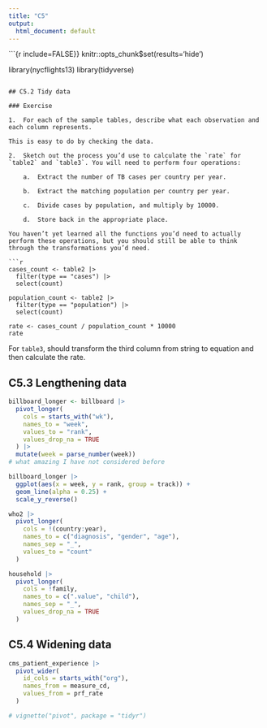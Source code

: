 ```yaml
---
title: "C5"
output:
  html_document: default
---
```


```{r include=FALSE}}
knitr::opts_chunk$set(results='hide')

library(nycflights13)
library(tidyverse)
```

## C5.2 Tidy data

### Exercise

1.  For each of the sample tables, describe what each observation and each column represents.

This is easy to do by checking the data.

2.  Sketch out the process you’d use to calculate the `rate` for `table2` and `table3`. You will need to perform four operations:

    a.  Extract the number of TB cases per country per year.

    b.  Extract the matching population per country per year.

    c.  Divide cases by population, and multiply by 10000.

    d.  Store back in the appropriate place.

You haven’t yet learned all the functions you’d need to actually perform these operations, but you should still be able to think through the transformations you’d need.

```r
cases_count <- table2 |>
  filter(type == "cases") |>
  select(count)

population_count <- table2 |>
  filter(type == "population") |>
  select(count)

rate <- cases_count / population_count * 10000
rate
```
For `table3`, should transform the third column from string to equation and then calculate the rate. 

## C5.3  Lengthening data

```r
billboard_longer <- billboard |>
  pivot_longer(
    cols = starts_with("wk"),
    names_to = "week",
    values_to = "rank",
    values_drop_na = TRUE
  ) |>
  mutate(week = parse_number(week)) 
# what amazing I have not considered before

billboard_longer |>
  ggplot(aes(x = week, y = rank, group = track)) +
  geom_line(alpha = 0.25) +
  scale_y_reverse()
```

```r
who2 |> 
  pivot_longer(
    cols = !(country:year),
    names_to = c("diagnosis", "gender", "age"), 
    names_sep = "_",
    values_to = "count"
  )
```

```r
household |> 
  pivot_longer(
    cols = !family, 
    names_to = c(".value", "child"), 
    names_sep = "_", 
    values_drop_na = TRUE
  )
```

## C5.4 Widening data

```r
cms_patient_experience |> 
  pivot_wider(
    id_cols = starts_with("org"),
    names_from = measure_cd,
    values_from = prf_rate
  )

# vignette("pivot", package = "tidyr")
```


